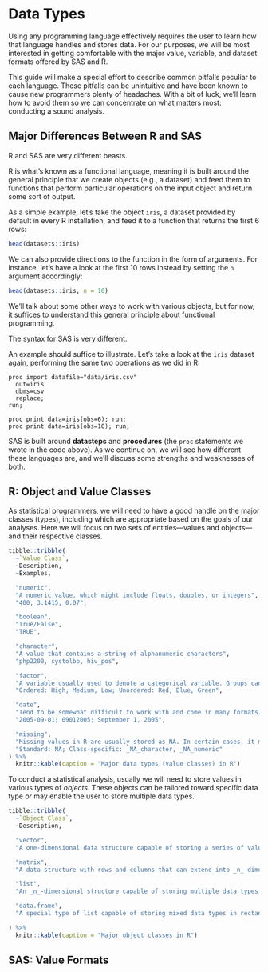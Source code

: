 # Data Types

Using any programming language effectively requires the user to learn how that language handles and stores data. For our purposes, we will be most interested in getting comfortable with the major value, variable, and dataset formats offered by SAS and R.

This guide will make a special effort to describe common pitfalls peculiar to each language. These pitfalls can be unintuitive and have been known to cause new programmers plenty of headaches. With a bit of luck, we'll learn how to avoid them so we can concentrate on what matters most: conducting a sound analysis.

## Major Differences Between R and SAS

R and SAS are very different beasts.

R is what's known as a functional language, meaning it is built around the general principle that we create objects (e.g., a dataset) and feed them to functions that perform particular operations on the input object and return some sort of output.

As a simple example, let's take the object `iris`, a dataset provided by default in every R installation, and feed it to a function that returns the first 6 rows:

```r
head(datasets::iris)
```

We can also provide directions to the function in the form of arguments. For instance, let's have a look at the first 10 rows instead by setting the `n` argument accordingly:

```r
head(datasets::iris, n = 10)
```

We'll talk about some other ways to work with various objects, but for now, it suffices to understand this general principle about functional programming.

The syntax for SAS is very different.

An example should suffice to illustrate. Let's take a look at the `iris` dataset again, performing the same two operations as we did in R:

```sas
proc import datafile="data/iris.csv"
  out=iris
  dbms=csv
  replace;
run;

proc print data=iris(obs=6); run;
proc print data=iris(obs=10); run;
```

SAS is built around **datasteps** and **procedures** (the `proc` statements we wrote in the code above). As we continue on, we will see how different these languages are, and we'll discuss some strengths and weaknesses of both.

## R: Object and Value Classes

As statistical programmers, we will need to have a good handle on the major classes (types), including which are appropriate based on the goals of our analyses. Here we will focus on two sets of entities---values and objects---and their respective classes.

```r
tibble::tribble(
  ~`Value Class`,
  ~Description,
  ~Examples,

  "numeric",
  "A numeric value, which might include floats, doubles, or integers",
  "400, 3.1415, 0.07",

  "boolean",
  "True/False",
  "TRUE",

  "character",
  "A value that contains a string of alphanumeric characters",
  "php2200, systolbp, hiv_pos",

  "factor",
  "A variable usually used to denote a categorical variable. Groups can be ordered or unordered, but each is assigned an invisible numeric value.",
  "Ordered: High, Medium, Low; Unordered: Red, Blue, Green",

  "date",
  "Tend to be somewhat difficult to work with and come in many formats. Later, we will focus specifically on manipulating, analyzing, and displaying dates.",
  "2005-09-01; 09012005; September 1, 2005",

  "missing",
  "Missing values in R are usually stored as NA. In certain cases, it may be advisable to specify the class of the missing value.",
  "Standard: NA; Class-specific: _NA_character, _NA_numeric"
) %>%
  knitr::kable(caption = "Major data types (value classes) in R")
```

To conduct a statistical analysis, usually we will need to store values in various types of _objects_. These objects can be tailored toward specific data type or may enable the user to store multiple data types.


```r
tibble::tribble(
  ~`Object Class`,
  ~Description,

  "vector",
  "A one-dimensional data structure capable of storing a series of values regardless of class.",

  "matrix",
  "A data structure with rows and columns that can extend into _n_ dimensions. Matrices are able to store only one data type at a time. For example, all stored values in a numeric matrix would be numeric.",

  "list",
  "An _n_-dimensional structure capable of storing multiple data types and objects in complex ways.",

  "data.frame",
  "A special type of list capable of storing mixed data types in rectangular format. In other words, data.frames are what we probably think of when imagining a dataset from a trial or observational study. We will have a look at some subtypes of data.frames such as data.tables and tibbles later in the guide."

) %>%
  knitr::kable(caption = "Major object classes in R")
```

## SAS: Value Formats
